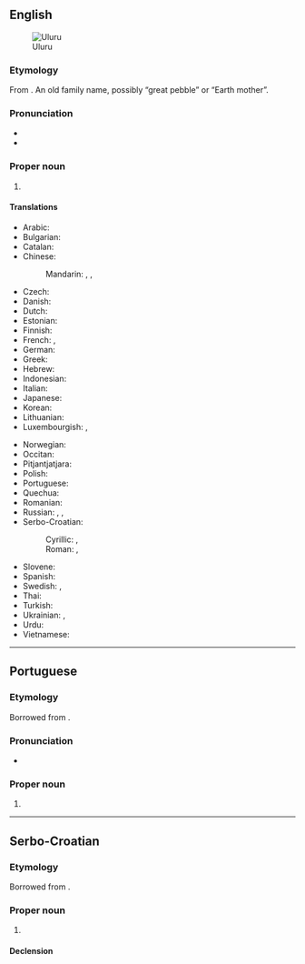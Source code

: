 {{also|Uluṟu}}
==English==
{{wp}}
[[Image:Uluru_Australia%281%29.jpg|thumb|right|Uluru]]

===Etymology===
From {{bor|en|pjt|Uluṟu}}. An old family name, possibly “great pebble” or “Earth mother”.

===Pronunciation===
* {{IPA|en|/ˈuːluɹuː/|/uːluˈɹuː/}}
* {{rhymes|en|uː|s=3}}

===Proper noun===
{{en-proper noun}}

# {{place|en|A giant free-standing <<rock>> in central <<c/Australia>>, previously known by its colonial name, {{l|en|Ayers Rock}}.}}
#: {{syn|en|Ayers Rock}}

====Translations====
{{trans-top|giant rock in Australia}}
* Arabic: {{t|ar|أُولُورُو|m|tr=ʾulūrū}}
* Bulgarian: {{t|bg|Улуру}}
* Catalan: {{t|ca|Ulurú}}
* Chinese:
*: Mandarin: {{t+|cmn|艾雅斯岩|tr=Àiyǎsī Yán}}, {{t+|cmn|烏魯汝}}, {{t+|cmn|乌鲁汝|tr=Wūlǔrǔ}}
* Czech: {{t|cs|Uluru}}
* Danish: {{t|da|Uluru}}
* Dutch: {{t|nl|Uluru}}
* Estonian: {{t|et|Uluru}}
* Finnish: {{t|fi|Uluru}}
* French: {{t|fr|Ayers Rock}}, {{t+|fr|Uluru}}
* German: {{t|de|Uluru}}
* Greek: {{t+|el|Ουλουρού|n}}
* Hebrew: {{t|he|אולורו|m|tr=uluru}}
* Indonesian: {{t|id|Uluru}}
* Italian: {{t|it|Uluṟu}}
* Japanese: {{t|ja|ウルル|tr=Ururu}}
* Korean: {{t|ko|^울루루}}
* Lithuanian: {{t|lt|Ajerso uola}}
* Luxembourgish: {{t|lb|Ayers Rock}}, {{t|lb|Uluru}}
{{trans-mid}}
* Norwegian: {{t|no|Uluru}}
* Occitan: {{t|oc|Uluru}}
* Pitjantjatjara: {{t|pjt|Uluṟu}}
* Polish: {{t|pl|Uluru}}
* Portuguese: {{t|pt|Uluru|m}}
* Quechua: {{t|qu|Uluru}}
* Romanian: {{t|ro|Uluru}}
* Russian: {{t|ru|Улуру́|m}}, {{t|ru|А́йерс-Ро́к|m}}, {{t|ru|скала́ А́йерс|f}}
* Serbo-Croatian:
*: Cyrillic: {{t|sh|Улуру|m}}, {{t|sh|Ајерс рок|m}}
*: Roman: {{t|sh|Uluru|m}}, {{t|sh|Ajers rok|m}}
* Slovene: {{t|sl|Uluru}}
* Spanish: {{t|es|Uluru|m}}
* Swedish: {{t|sv|Ayers Rock}}, {{t|sv|Uluru}}
* Thai: {{t|th|โขดหินอุลูรู|tr=kòht hĭn ùluru}}
* Turkish: {{t|tr|Uluru}}
* Ukrainian: {{t|uk|Улуру́|m}}, {{t|uk|А́йера Го́ри}}
* Urdu: {{t|ur|اولورو}}
* Vietnamese: {{t|vi|Uluru}}
{{trans-bottom}}

----

==Portuguese==

===Etymology===
Borrowed from {{bor|pt|en|Uluru}}.

===Pronunciation===
* {{rhymes|pt|u|s=3}}

===Proper noun===
{{pt-proper noun|m}}

# {{place|pt|large rock formation|in central|c/Australia|t1=Uluru|t2=Ayers Rock}}

----

==Serbo-Croatian==

===Etymology===
Borrowed from {{bor|sh|en|Uluru}}.

===Proper noun===
{{sh-proper noun|g=m}}

# {{place|sh|large rock formation|in central|c/Australia|t1=Uluru|t2=Ayers Rock}}
#: {{syn|sh|Ajers rok}}

====Declension====
{{rfinfl|sh}}

{{attention|sh|tone}}